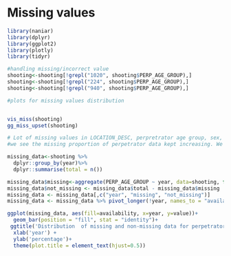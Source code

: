 # Missing values


```r
library(naniar)
library(dplyr)
library(ggplot2)
library(plotly)
library(tidyr)

```


```r

#handling missing/incorrect value
shooting<-shooting[!grepl("1020", shooting$PERP_AGE_GROUP),]
shooting<-shooting[!grepl("224", shooting$PERP_AGE_GROUP),]
shooting<-shooting[!grepl("940", shooting$PERP_AGE_GROUP),]
```

```r
#plots for missing values distribution


vis_miss(shooting)
gg_miss_upset(shooting)

```

```r
# Lot of missing values in LOCATION_DESC, perpretrator age group, sex, race. This makes sense because not all perpretrators will be caught to capture this informartion.
#we see the missing proportion of perpetrator data kept increasing. We confirm that by the following analysis

missing_data<-shooting %>%
  dplyr::group_by(year)%>%
  dplyr::summarise(total = n())

missing_data$missing<-aggregate(PERP_AGE_GROUP ~ year, data=shooting, function(x) {sum(is.na(x))}, na.action = NULL)$PERP_AGE_GROUP
missing_data$not_missing <- missing_data$total - missing_data$missing
missing_data <- missing_data[,c("year", "missing", "not_missing")]
missing_data <- missing_data %>% pivot_longer(!year, names_to = "availability", values_to = "value")

ggplot(missing_data, aes(fill=availability, x=year, y=value))+
  geom_bar(position = "fill", stat = "identity")+
 ggtitle('Distribution  of missing and non-missing data for perpetrators over years')+
  xlab('year') +
  ylab('percentage')+
  theme(plot.title = element_text(hjust=0.5))
  

```



